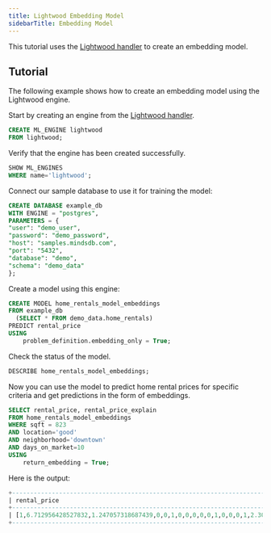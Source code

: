 ```yaml
---
title: Lightwood Embedding Model
sidebarTitle: Embedding Model
---
```


This tutorial uses the [Lightwood handler](https://github.com/mindsdb/mindsdb/tree/main/mindsdb/integrations/handlers/lightwood_handler) to create an embedding model.

## Tutorial

The following example shows how to create an embedding model using the Lightwood engine.

Start by creating an engine from the [Lightwood handler](https://github.com/mindsdb/mindsdb/tree/main/mindsdb/integrations/handlers/lightwood_handler).

```sql
CREATE ML_ENGINE lightwood
FROM lightwood;
```

Verify that the engine has been created successfully.

```sql
SHOW ML_ENGINES
WHERE name='lightwood';
```

<Tip>
Connect our sample database to use it for training the model:

```sql
CREATE DATABASE example_db
WITH ENGINE = "postgres",
PARAMETERS = {
"user": "demo_user",
"password": "demo_password",
"host": "samples.mindsdb.com",
"port": "5432",
"database": "demo",
"schema": "demo_data"
};
```
</Tip>

Create a model using this engine:

```sql
CREATE MODEL home_rentals_model_embeddings
FROM example_db
  (SELECT * FROM demo_data.home_rentals)
PREDICT rental_price
USING
    problem_definition.embedding_only = True;
```

Check the status of the model.

```sql
DESCRIBE home_rentals_model_embeddings;
```

Now you can use the model to predict home rental prices for specific criteria and get predictions in the form of embeddings.

```sql
SELECT rental_price, rental_price_explain
FROM home_rentals_model_embeddings
WHERE sqft = 823
AND location='good'
AND neighborhood='downtown'
AND days_on_market=10
USING
    return_embedding = True;
```

Here is the output:

```sql
+------------------------------------------------------------------------------------------------------------------------------------------------------------------------------------------------------------------------------+----------------------------------------------------------------------------------------------------------------------------------------------------------------------------------------------------------------------------------------------------------------------------------------------------------------------------------------------------------------------------------+
| rental_price                                                                                                                                                                                                                 | rental_price_explain                                                                                                                                                                                                                                                                                                                                                             |
+------------------------------------------------------------------------------------------------------------------------------------------------------------------------------------------------------------------------------+----------------------------------------------------------------------------------------------------------------------------------------------------------------------------------------------------------------------------------------------------------------------------------------------------------------------------------------------------------------------------------+
| [1,6.712956428527832,1.247057318687439,0,0,1,0,0,0,0,0,1,0,0,0,1,2.3025851249694824,0.5629426836967468,0,1,0,0,0,0,0,0,0.7540000081062317,0.3333333432674408,0.35483869910240173,0.9583333134651184,0.7833333611488342,0.25] | {"predicted_value": [1.0, 6.712956428527832, 1.247057318687439, 0.0, 0.0, 1.0, 0.0, 0.0, 0.0, 0.0, 0.0, 1.0, 0.0, 0.0, 0.0, 1.0, 2.3025851249694824, 0.5629426836967468, 0.0, 1.0, 0.0, 0.0, 0.0, 0.0, 0.0, 0.0, 0.7540000081062317, 0.3333333432674408, 0.35483869910240173, 0.9583333134651184, 0.7833333611488342, 0.25], "confidence": null, "anomaly": null, "truth": null} |
+------------------------------------------------------------------------------------------------------------------------------------------------------------------------------------------------------------------------------+----------------------------------------------------------------------------------------------------------------------------------------------------------------------------------------------------------------------------------------------------------------------------------------------------------------------------------------------------------------------------------+
```
